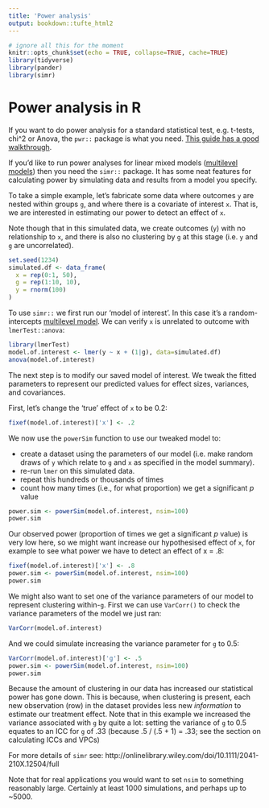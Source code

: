 ```yaml
---
title: 'Power analysis'
output: bookdown::tufte_html2
---
```



```r
# ignore all this for the moment
knitr::opts_chunk$set(echo = TRUE, collapse=TRUE, cache=TRUE)
library(tidyverse)
library(pander)
library(simr)

```


# Power analysis in R {#power-analysis}



If you want to do power analysis for a standard statistical test, e.g. t-tests, chi^2 or Anova, the `pwr::` package is what you need. [This guide has a good walkthrough](http://www.statmethods.net/stats/power.html).


If you'd like to run power analyses for linear mixed models ([multilevel models](#multilevel-models)) then you need the `simr::` package. It has some neat features for calculating power by simulating data and results from a model you specify.


To take a simple example, let's fabricate some data where outcomes `y` are nested within groups `g`, and where there is a covariate of interest `x`. That is, we are interested in estimating our power to detect an effect of `x`. 

Note though that in this simulated data, we create outcomes (`y`) with no relationship to `x`, and there is also no clustering by `g` at this stage (i.e. `y` and `g` are uncorrelated).

```r
set.seed(1234)
simulated.df <- data_frame(
  x = rep(0:1, 50),
  g = rep(1:10, 10),
  y = rnorm(100)
)
```


To use `simr::` we first run our 'model of interest'. In this case it's a random-intercepts [multilevel model](#multilevel-models). We can verify `x` is unrelated to outcome with `lmerTest::anova`:

```r
library(lmerTest)
model.of.interest <- lmer(y ~ x + (1|g), data=simulated.df)
anova(model.of.interest)
```


The next step is to modify our saved model of interest. We tweak the fitted parameters to represent our predicted values for effect sizes, variances, and covariances.

First, let's change the 'true' effect of `x` to be 0.2:

```r
fixef(model.of.interest)['x'] <- .2
```

We now use the `powerSim` function to use our tweaked model to:

- create a dataset using the parameters of our model (i.e. make random draws of `y` which relate to `g` and `x` as specified in the model summary).
- re-run `lmer` on this simulated data.
- repeat this hundreds or thousands of times
- count how many times (i.e., for what proportion) we get a significant *p* value

```r
power.sim <- powerSim(model.of.interest, nsim=100)
power.sim
```

Our observed power (proportion of times we get a significant *p* value) is very low here, so we might want increase our hypothesised effect of `x`, for example to see what power we have to detect an effect of x = .8:

```r
fixef(model.of.interest)['x'] <- .8
power.sim <- powerSim(model.of.interest, nsim=100)
power.sim
```


We might also want to set one of the variance parameters of our model to represent clustering within-`g`. First we can use `VarCorr()` to check the variance parameters of the model we just ran:

```r
VarCorr(model.of.interest)
```

And we could simulate increasing the variance parameter for `g` to 0.5:

```r
VarCorr(model.of.interest)['g'] <- .5
power.sim <- powerSim(model.of.interest, nsim=100)
power.sim
```

Because the amount of clustering in our data has increased our statistical power has gone down. This is because, when clustering is present, each new observation (row) in the dataset provides less new *information* to estimate our treatment effect. Note that in this example we increased the variance associated with `g` by quite a lot: setting the variance of `g` to 0.5 equates to an ICC for `g` of .33 (because .5 / (.5 + 1) = .33; see the section on [calculating ICCs and VPCs]{#icc-and-vpc})

For more details of `simr` see: http://onlinelibrary.wiley.com/doi/10.1111/2041-210X.12504/full

[Note that for real applications you would want to set `nsim` to something reasonably large. Certainly at least 1000 simulations, and perhaps up to ~5000.]{.admonition}



